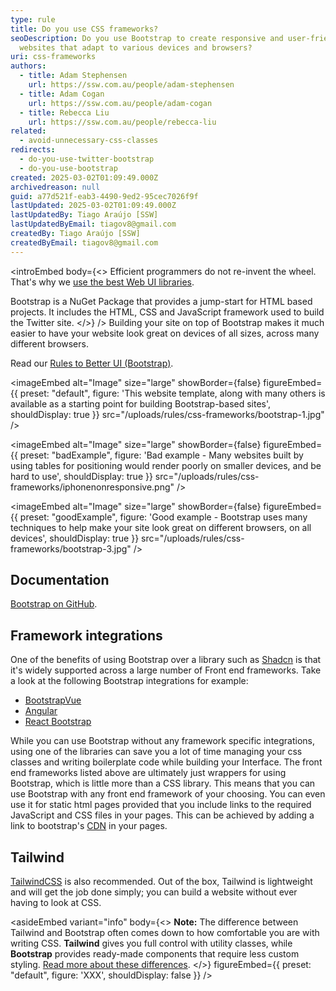 ```yaml
---
type: rule
title: Do you use CSS frameworks?
seoDescription: Do you use Bootstrap to create responsive and user-friendly
  websites that adapt to various devices and browsers?
uri: css-frameworks
authors:
  - title: Adam Stephensen
    url: https://ssw.com.au/people/adam-stephensen
  - title: Adam Cogan
    url: https://ssw.com.au/people/adam-cogan
  - title: Rebecca Liu
    url: https://ssw.com.au/people/rebecca-liu
related:
  - avoid-unnecessary-css-classes
redirects:
  - do-you-use-twitter-bootstrap
  - do-you-use-bootstrap
created: 2025-03-02T01:09:49.000Z
archivedreason: null
guid: a77d521f-eab3-4490-9ed2-95cec7026f9f
lastUpdated: 2025-03-02T01:09:49.000Z
lastUpdatedBy: Tiago Araújo [SSW]
lastUpdatedByEmail: tiagov8@gmail.com
createdBy: Tiago Araújo [SSW]
createdByEmail: tiagov8@gmail.com
---
```


<introEmbed
  body={<>
Efficient programmers do not re-invent the wheel. That's why we [use the best Web UI libraries](/do-you-use-the-best-web-ui-libraries).

Bootstrap is a NuGet Package that provides a jump-start for HTML based projects. It includes the HTML, CSS and JavaScript framework used to build the Twitter site.
  </>}
/>
Building your site on top of Bootstrap makes it much easier to have your website look great on devices of all sizes, across many different browsers.

Read our [Rules to Better UI (Bootstrap)](/rules-to-better-ui-bootstrap).


<imageEmbed
  alt="Image"
  size="large"
  showBorder={false}
  figureEmbed={{
    preset: "default",
    figure: 'This website template, along with many others is available as a starting point for building Bootstrap-based sites',
    shouldDisplay: true
  }}
  src="/uploads/rules/css-frameworks/bootstrap-1.jpg"
/>

<imageEmbed
  alt="Image"
  size="large"
  showBorder={false}
  figureEmbed={{
    preset: "badExample",
    figure: 'Bad example - Many websites built by using tables for positioning would render poorly on smaller devices, and be hard to use',
    shouldDisplay: true
  }}
  src="/uploads/rules/css-frameworks/iphonenonresponsive.png"
/>

<imageEmbed
  alt="Image"
  size="large"
  showBorder={false}
  figureEmbed={{
    preset: "goodExample",
    figure: 'Good example - Bootstrap uses many techniques to help make your site look great on different browsers, on all devices',
    shouldDisplay: true
  }}
  src="/uploads/rules/css-frameworks/bootstrap-3.jpg"
/>

## Documentation

[Bootstrap on GitHub](https://github.com/twbs/bootstrap).

## Framework integrations

One of the benefits of using Bootstrap over a library such as [Shadcn](https://ui.shadcn.com) is that it's widely supported across a large number of Front end frameworks. Take a look at the following Bootstrap integrations for example:

* [BootstrapVue](https://bootstrap-vue.org)
* [Angular](https://ng-bootstrap.github.io/#/home)
* [React Bootstrap](https://react-bootstrap.netlify.app)

While you can use Bootstrap without any framework specific integrations, using one of the libraries can save you a lot of time managing your css classes and writing boilerplate code while building your Interface. The front end frameworks listed above are ultimately just wrappers for using Bootstrap, which is little more than a CSS library. This means that you can use Bootstrap with any front end framework of your choosing. You can even use it for static html pages provided that you include links to the required JavaScript and CSS files in your pages. This can be achieved by adding a link to bootstrap's [CDN](https://getbootstrap.com) in your pages.

## Tailwind

[TailwindCSS](https://tailwindcss.com) is also recommended. Out of the box, Tailwind is lightweight and will get the job done simply; you can build a website without ever having to look at CSS.

<asideEmbed
  variant="info"
  body={<>
    **Note:** The difference between Tailwind and Bootstrap often comes down to how comfortable you are with writing CSS. **Tailwind** gives you full control with utility classes, while **Bootstrap** provides ready-made components that require less custom styling. [Read more about these differences](https://themesberg.com/blog/design/tailwind-css-vs-bootstrap).
  </>}
  figureEmbed={{
    preset: "default",
    figure: 'XXX',
    shouldDisplay: false
  }}
/>
